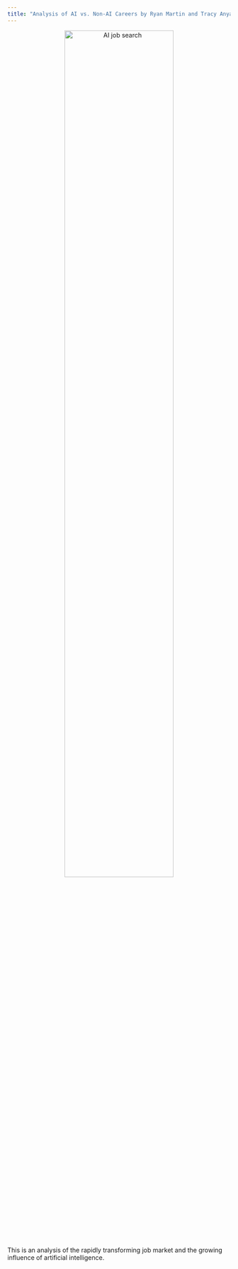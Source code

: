 ```yaml
---
title: "Analysis of AI vs. Non-AI Careers by Ryan Martin and Tracy Anyasi"
---
```


<div style="text-align: center;">
<img src="/figures/AI-job-search.png" alt="AI job search" style="width: 70%; max-width: 700px;" />
</div>

This is an analysis of the rapidly transforming job market and the growing influence of artificial intelligence. 

